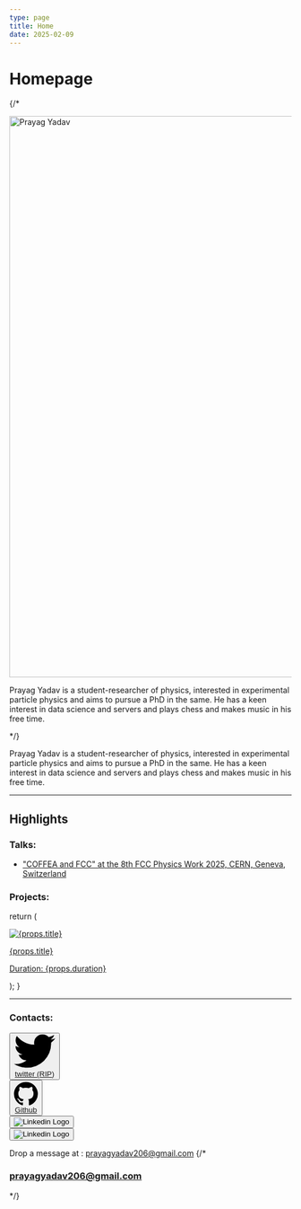 ```yaml
---
type: page
title: Home
date: 2025-02-09
---
```


# Homepage

{/*


<div className='flex flex-col md:flex-row justify-items-center '>
	<div className='round p-4 justify-items-center'>
		<a href="/images/womens_day_cropped.jpeg">
				<Image
					src="/images/womens_day_cropped.jpeg"
					alt="Prayag Yadav"
					width="1000"
					height="1000"
					priority
					className="next-image hover:brightness-110 rounded-full"
				/>
		</a>
	</div>
	<div className="flex items-center">
	   <div>
				<p><span className='text-3xl'>Prayag Yadav</span> is a student-researcher of physics, interested in experimental particle physics and aims to pursue a PhD in the same. He has a keen interest in data science and servers and plays chess and makes music in his free time.</p>
			</div>
	</div>
</div>

*/}

<p><span className='text-3xl'>Prayag Yadav</span> is a student-researcher of physics, interested in experimental particle physics and aims to pursue a PhD in the same. He has a keen interest in data science and servers and plays chess and makes music in his free time.</p>

---

## Highlights

### Talks:
- ["COFFEA and FCC" at the 8th FCC Physics Work 2025, CERN, Geneva, Switzerland](https://indico.cern.ch/event/1439509/contributions/6289559/attachments/2995158/5276761/FCC_Workshop_Presentation.pdf)

### Projects:



  return (
    <div className="transition-all duration-300 w-full h-min bg-gray-900/80 hover:shadow-gray-900 hover:bg-gray-700 hover:shadow-md m-2 px-2">
    <a href={props.link}>
      <div className="inline-flex">
        <div className="md:w-1/2 relative px-2">
          <Image
            src={props.imgpath}
            alt={props.title}
            width={100}
            height={100}
          />
        </div>
        <div className="flex justify-center items-center px-2">
          <div>
            <p className="font-bold">{props.title}</p>
            <p className="text-sm">Duration: {props.duration}</p>
          </div>
        </div>
      </div>
      </a>
    </div>
  );
}

<Card
  title = "HSF-India Trainee Project"
  imgpath = "/images/princeton_logo.png"
  duration = "June 2023 - Ongoing"
  link = "./projects#hsf-india-trainee-project"
/>
<Card
  title = "Master's Thesis"
  imgpath = "/images/uoh_logo.png"
  duration = "July 2023 to May 2024"
  link = "./projects#masters-thesis"
/>
<Card
  title = "Internship with CMS group at University of Hyderabad"
  imgpath = "/images/cms_logo.png"
  duration = "20th July 2022 to 4th July 2023"
  link = "./projects#internship-with-cms-group-at-university-of-hyderabad"
/>
<Card
  title = "Project in experimental nuclear physics"
  imgpath = "/images/tifr_logo.png"
  duration = "(May 2021 to July 2021) and (Dec 2021 to Jan 2022)"
  link = "./projects#project-in-experimental-nuclear-physics"
/>

---

### Contacts:

<div className="flex flex-col md:flex-row items-center justify-center gap-2">

<div>
<button type="button" className="w-auto text-white bg-[#1da1f2] focus:ring-4 focus:outline-none focus:ring-[#1da1f2]/50 font-medium rounded-lg text-sm px-5 py-0 text-center inline-flex items-center dark:focus:ring-[#1da1f2]/55 me-2 mb-2 hover:transition-all ease-in-out duration-150 hover:opacity-40">
<svg className="w-4 h-4 me-2" aria-hidden="true" xmlns="http://www.w3.org/2000/svg" fill="currentColor" viewBox="0 0 20 17">
<path fillRule="evenodd" d="M20 1.892a8.178 8.178 0 0 1-2.355.635 4.074 4.074 0 0 0 1.8-2.235 8.344 8.344 0 0 1-2.605.98A4.13 4.13 0 0 0 13.85 0a4.068 4.068 0 0 0-4.1 4.038 4 4 0 0 0 .105.919A11.705 11.705 0 0 1 1.4.734a4.006 4.006 0 0 0 1.268 5.392 4.165 4.165 0 0 1-1.859-.5v.05A4.057 4.057 0 0 0 4.1 9.635a4.19 4.19 0 0 1-1.856.07 4.108 4.108 0 0 0 3.831 2.807A8.36 8.36 0 0 1 0 14.184 11.732 11.732 0 0 0 6.291 16 11.502 11.502 0 0 0 17.964 4.5c0-.177 0-.35-.012-.523A8.143 8.143 0 0 0 20 1.892Z" clipRule="evenodd"/>
</svg>
<a href="https://twitter.com/_PrayagYadav" className=' text-white'>
 twitter (RIP)
 </a>
</button>
</div>

<div>
<button type="button" className="w-auto text-white bg-[#24292F] focus:ring-4 focus:outline-none focus:ring-[#24292F]/50 font-medium rounded-lg text-sm px-5 py-0 text-center inline-flex items-center dark:focus:ring-gray-500 me-2 mb-2 hover:transition-all ease-in-out duration-150 hover:opacity-40">
<svg className="w-4 h-4 me-2" aria-hidden="true" xmlns="http://www.w3.org/2000/svg" fill="currentColor" viewBox="0 0 20 20">
<path fillRule="evenodd" d="M10 .333A9.911 9.911 0 0 0 6.866 19.65c.5.092.678-.215.678-.477 0-.237-.01-1.017-.014-1.845-2.757.6-3.338-1.169-3.338-1.169a2.627 2.627 0 0 0-1.1-1.451c-.9-.615.07-.6.07-.6a2.084 2.084 0 0 1 1.518 1.021 2.11 2.11 0 0 0 2.884.823c.044-.503.268-.973.63-1.325-2.2-.25-4.516-1.1-4.516-4.9A3.832 3.832 0 0 1 4.7 7.068a3.56 3.56 0 0 1 .095-2.623s.832-.266 2.726 1.016a9.409 9.409 0 0 1 4.962 0c1.89-1.282 2.717-1.016 2.717-1.016.366.83.402 1.768.1 2.623a3.827 3.827 0 0 1 1.02 2.659c0 3.807-2.319 4.644-4.525 4.889a2.366 2.366 0 0 1 .673 1.834c0 1.326-.012 2.394-.012 2.72 0 .263.18.572.681.475A9.911 9.911 0 0 0 10 .333Z" clipRule="evenodd"/>
</svg>
<a href="https://github.com/prayagyadav" className=' text-white'>
Github
</a>
</button>
</div>

<div>
<a href="https://www.linkedin.com/in/prayagyadav206">
<button type="button" className="w-auto h-[55px] flex justify-center items-center text-black bg-white focus:ring-4 focus:outline-none focus:ring-grey-400 font-medium rounded-lg text-sm px-5 py-0 text-center inline-flex items-center me-2 mb-2 hover:transition-all ease-in-out duration-150 hover:opacity-40">
<img className="w-6 h-6 flex justify-center " src="https://www.svgrepo.com/show/475661/linkedin-color.svg" loading="lazy" alt="Linkedin Logo"></img>
</button>
</a>
</div>

<div>
<a href="https://www.datacamp.com/portfolio/prayagyadav206">
<button type="button" className="w-auto h-[55px] flex justify-center items-center rounded-lg bg-white px-5 py-0 me-2 mb-2 hover:transition-all ease-in-out duration-150 hover:opacity-40">
<img className="w-20 h-auto flex justify-center " src="/images/datacamp.svg" loading="lazy" alt="Linkedin Logo"></img>
</button>
</a>
</div>

</div>

Drop a message at : [prayagyadav206@gmail.com](mailto:prayagyadav206@gmail.com)
{/* <h3 className="flex justify-center drop-shadow-[0_1.2px_1.2px_rgba(0,0,0,0.8)]">prayagyadav206@gmail.com</h3> */}
